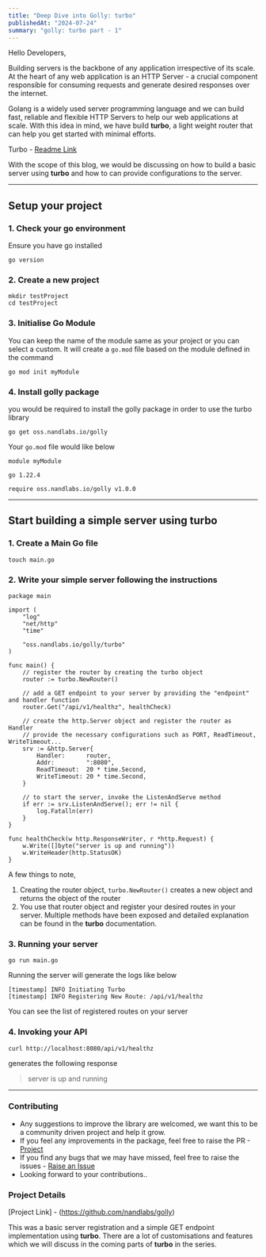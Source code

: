 ```yaml
---
title: "Deep Dive into Golly: turbo"
publishedAt: "2024-07-24"
summary: "golly: turbo part - 1"
---
```


Hello Developers,

Building servers is the backbone of any application irrespective of its scale. At the heart of any web application is an HTTP Server - a crucial component responsible for consuming requests and generate desired responses over the internet.

Golang is a widely used server programming language and we can build fast, reliable and flexible HTTP Servers to help our web applications at scale. With this idea in mind, we have build **turbo**, a light weight  router that can help you get started with minimal efforts.

Turbo - [Readme Link](https://github.com/nandlabs/golly/blob/main/turbo/README.md)

With the scope of this blog, we would be discussing on how to build a basic server using **turbo** and how to can provide configurations to the server.

---

## Setup your project

### 1. Check your go environment
Ensure you have go installed
```
go version
```

### 2. Create a new project
```
mkdir testProject
cd testProject
```

### 3. Initialise Go Module
You can keep the name of the module same as your project or you can select a custom. It will create a `go.mod` file based on the module defined in the command
```
go mod init myModule
```

### 4. Install golly package
you would be required to install the golly package in order to use the turbo library
```
go get oss.nandlabs.io/golly
```

Your `go.mod` file would like below
```
module myModule

go 1.22.4

require oss.nandlabs.io/golly v1.0.0
```

---

## Start building a simple server using turbo

### 1. Create a Main Go file
```
touch main.go
```

### 2. Write your simple server following the instructions
```
package main

import (
	"log"
	"net/http"
	"time"

	"oss.nandlabs.io/golly/turbo"
)

func main() {
	// register the router by creating the turbo object
	router := turbo.NewRouter()

	// add a GET endpoint to your server by providing the "endpoint" and handler function
	router.Get("/api/v1/healthz", healthCheck)

	// create the http.Server object and register the router as Handler
	// provide the necessary configurations such as PORT, ReadTimeout, WriteTimeout...
	srv := &http.Server{
		Handler:      router,
		Addr:         ":8080",
		ReadTimeout:  20 * time.Second,
		WriteTimeout: 20 * time.Second,
	}

	// to start the server, invoke the ListenAndServe method
	if err := srv.ListenAndServe(); err != nil {
		log.Fatalln(err)
	}
}

func healthCheck(w http.ResponseWriter, r *http.Request) {
	w.Write([]byte("server is up and running"))
	w.WriteHeader(http.StatusOK)
}
```

A few things to note,
1. Creating the router object, `turbo.NewRouter()` creates a new object and returns the object of the router
2. You use that router object and register your desired routes in your server. Multiple methods have been exposed and detailed explanation can be found in the **turbo** documentation.

### 3. Running your server
```
go run main.go
```
Running the server will generate the logs like below
```
[timestamp] INFO Initiating Turbo
[timestamp] INFO Registering New Route: /api/v1/healthz
```
You can see the list of registered routes on your server

### 4. Invoking your API
```
curl http://localhost:8080/api/v1/healthz
```
generates the following response
> server is up and running

---

### Contributing

- Any suggestions to improve the library are welcomed, we want this to be a community driven project and help it grow.
- If you feel any improvements in the package, feel free to raise the PR - [Project](https://github.com/nandlabs/golly/tree/main)
- If you find any bugs that we may have missed, feel free to raise the issues - [Raise an Issue](https://github.com/nandlabs/golly/blob/main/.github/ISSUE_TEMPLATE/bug_report.md)
- Looking forward to your contributions..

### Project Details
[Project Link] - (https://github.com/nandlabs/golly)

This was a basic server registration and a simple GET endpoint implementation using **turbo**.
There are a lot of customisations and features which we will discuss in the coming parts of **turbo** in the series.